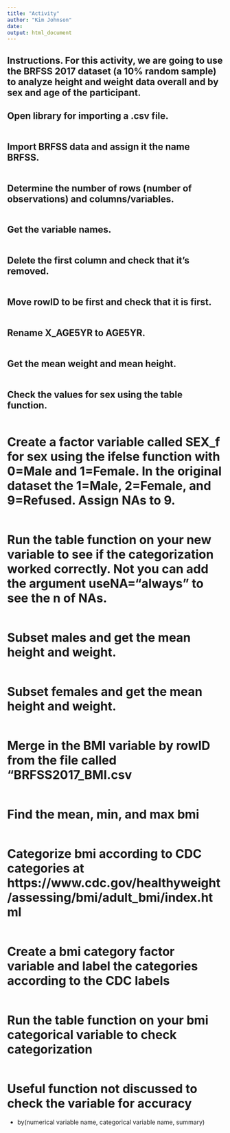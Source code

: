 ```yaml
---
title: "Activity"
author: "Kim Johnson"
date: 
output: html_document
---
```


## Instructions. For this activity, we are going to use the BRFSS 2017 dataset (a 10% random sample) to analyze height and weight data overall and by sex and age of the participant.


## Open library for importing a .csv file.

```r

```

## Import BRFSS data and assign it the name BRFSS.

```r

```

## Determine the number of rows (number of observations) and columns/variables.

```r

```

## Get the variable names.

```r

```

## Delete the first column and check that it's removed.

```r

```

## Move rowID to be first and check that it is first.

```r

```

## Rename X_AGE5YR to AGE5YR.

```r

```

## Get the mean weight and mean height.

```r

```

## Check the values for sex using the table function.

```r

```
# Create a factor variable called SEX_f for sex using the ifelse function with 0=Male and 1=Female. In the original dataset the 1=Male, 2=Female, and 9=Refused.  Assign NAs to 9.

```r

```

# Run the table function on your new variable to see if the categorization worked correctly. Not you can add the argument useNA="always" to see the n of NAs.

```r

```

# Subset males and get the mean height and weight.

```r

```

# Subset females and get the mean height and weight.

```r

```

# Merge in the BMI variable by rowID from the file called "BRFSS2017_BMI.csv

```r

```
# Find the mean, min, and max bmi

```r

```

# Categorize bmi according to CDC categories at https://www.cdc.gov/healthyweight/assessing/bmi/adult_bmi/index.html

```r

```

# Create a bmi category factor variable and label the categories according to the CDC labels

```r

```

# Run the table function on your bmi categorical variable to check categorization

```r

```
# Useful function not discussed to check the variable for accuracy
- by(numerical variable name, categorical variable name, summary)

```r

```

